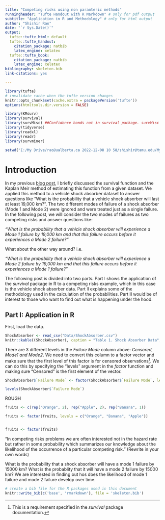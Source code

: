 ```yaml
---
title: "Competing risks using non paramteric methods"
runningheader: "Tufte Handout with R Markdown" # only for pdf output
subtitle: "Application in R and Methodology" # only for html output
author: "Shishir Rao"
date: "`r Sys.Date()`"
output:
  tufte::tufte_html: default
  tufte::tufte_handout:
    citation_package: natbib
    latex_engine: xelatex
  tufte::tufte_book:
    citation_package: natbib
    latex_engine: xelatex
bibliography: skeleton.bib
link-citations: yes

---
```


```r
library(tufte)
# invalidate cache when the tufte version changes
knitr::opts_chunk$set(cache.extra = packageVersion('tufte'))
options(htmltools.dir.version = FALSE)

library(KMsurv)
library(survival)
library(survMisc) ##Confidence bands not in survival package. survMisc is an extension of the survival package and contains confidence bands
library(tidyverse)
library(readxl)
library(readr)
library(survminer)

setwd("I:/My Drive/rao@ualberta.ca 2022-12-08 10 58/shishir@tamu.edu/My Drive/Interesting papers/Survival Models/GitHub/Survival/Survival-Analysis/Blog 2")
```

# Introduction

In my previous [blog post](https://rpubs.com/shishir909/1188293), I briefly discussed the survival function and the Kaplan Meir method of estimating this function from a given dataset. We applied this method to a vehicle shock absorber dataset to answer questions like "What is the probability that a vehicle shock absorber will last at least 19,000 km?". The two different modes of failure of a shock absorber (Mode 1 and Mode 2) were ignored and were treated just as a single failure. In the following post, we will consider the two modes of failures as two competing risks and answer questions like: 

*"What is the probability that a vehicle shock absorber will experience a Mode 1 failure by 19,000 km and that this failure occurs before it experiences a Mode 2 failure?"*

What about the other way around? i.e. 

*"What is the probability that a vehicle shock absorber will experience a Mode 2 failure by 19,000 km and that this failure occurs before it experiences a Mode 1 failure?"* 

The following post is divided into two parts. Part I shows the application of the *survival* package in R to a competing risks example, which in this case is the vehicle shock absorber data. Part II explains some of the methodology used in the calculation of the probabilities. Part II would be of interest to those who want to find out what is happening under the hood.

## Part I: Application in R

First, load the data.

```r
ShockAbsorber <- read_csv("Data/ShockAbsorber.csv")
knitr::kable((ShockAbsorber), caption = "Table 1. Shock Absorber Data", align = rep('c', 3))
```

There are 3 different levels in the *Failure Mode* column above: *Censored, Mode1 and Mode2*. We need to convert this column to a factor vector and make sure that the first level of this factor is for censored observations^[This is a requirement specified in the *survival* package documentation.]. We can do this by specifying the "levels" argument in the *factor* function and making sure "Censored" is the first element of the vector. 

```r

ShockAbsorber$`Failure Mode` <- factor(ShockAbsorber$`Failure Mode`, levels = c("Censored", "Mode1", "Mode2"))

levels(ShockAbsorber$`Failure Mode`)

```



ROUGH

```r
fruits <- c(rep("Orange", 2), rep("Apple", 2), rep("Banana", 1))

fruits <- factor(fruits, levels = c("Orange", "Banana", "Apple"))


fruits <- factor(fruits)

```


"In competing risks problems we are often interested not in the hazard rate but rather in some probability which summarizes our knowledge about the likelihood of the occurrence of a particular competing risk." (Rewrite in your own words)

What is the probability that a shock absorber will have a mode 1 failure by 15000 km? What is the probablity that it will have a mode 2 failure by 15000 km? We are interested in finding out hos does the likelihood of mode 1 failure and mode 2 failure develop over time.



```r
# create a bib file for the R packages used in this document
knitr::write_bib(c('base', 'rmarkdown'), file = 'skeleton.bib')
```
